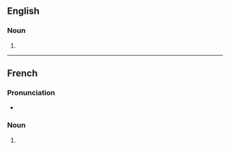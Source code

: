 ==English==

===Noun===
{{head|en|noun form}}

# {{plural of|en|reproduction}}

----

==French==

===Pronunciation===
* {{audio|fr|LL-Q150 (fra)-WikiLucas00-reproductions.wav|Audio}}

===Noun===
{{head|fr|noun form|g=f}}

# {{plural of|fr|reproduction}}